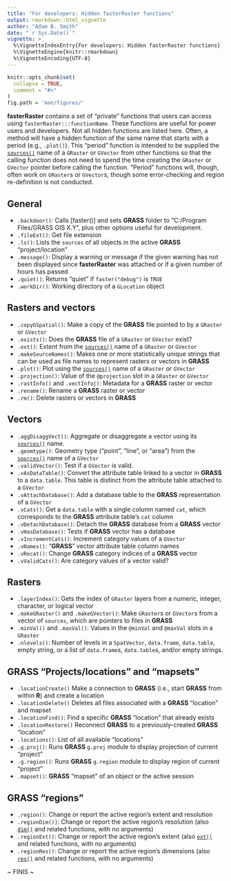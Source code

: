 ```yaml
---
title: "For developers: Hidden fasterRaster functions"
output: rmarkdown::html_vignette
author: "Adam B. Smith"
date: "`r Sys.Date()`"
vignette: >
  %\VignetteIndexEntry{For developers: Hidden fasterRaster functions}
  %\VignetteEngine{knitr::rmarkdown}
  %\VignetteEncoding{UTF-8}
---
```


```r
knitr::opts_chunk$set(
  collapse = TRUE,
  comment = "#>"
)
fig.path = 'man/figures/'
```

**fasterRaster** contains a set of "private" functions that users can access using `fasterRaster:::functionName`. These functions are useful for power users and developers. Not all hidden functions are listed here. Often, a method will have a hidden function of the same name that starts with a period (e.g., `.plot()`). This "period" function is intended to be supplied the [`sources()`](https://adamlilith.github.io/fasterRaster/reference/sources.html) name of a `GRaster` or `GVector` from other functions so that the calling function does not need to spend the time creating the `GRaster` or `GVector` pointer before calling the function. "Period" functions will, though, often work on `GRaster`s or `GVector`s, though some error-checking and region re-definition is not conducted.

## General
* `.backdoor()`: Calls [faster()] and sets **GRASS** folder to "C:/Program Files/GRASS GIS X.Y", plus other options useful for development.
* `.fileExt()`: Get file extension
* `.ls()`: Lists the `sources` of all objects in the active **GRASS** "project/location"
* `.message()`: Display a warning or message if the given warning has not been displayed since **fasterRaster** was attached or if a given number of hours has passed
* `.quiet()`: Returns "quiet" if `faster("debug")` is `TRUE`
* `.workDir()`: Working directory of a `GLocation` object

## Rasters and vectors
* `.copyGSpatial()`: Make a copy of the **GRASS** file pointed to by a `GRaster` or `GVector`
* `.exists()`: Does the **GRASS** file of a `GRaster` or `GVector` exist?
* `.ext()`: Extent from the [`sources()`](https://adamlilith.github.io/fasterRaster/reference/sources.html) name of a `GRaster` or `GVector`
* `.makeSourceNames()`: Makes one or more statistically unique strings that can be used as file names to represent rasters or vectors in **GRASS**
* `.plot()`: Plot using the [`sources()`](https://adamlilith.github.io/fasterRaster/reference/sources.html) name of a `GRaster` or `GVector`
* `.projection()`: Value of the `@projection` slot in a `GRaster` or `GVector`
* `.rastInfo()` and `.vectInfo()`: Metadata for a **GRASS** raster or vector
* `.rename()`: Rename a **GRASS** raster or vector
* `.rm()`: Delete rasters or vectors in **GRASS**

## Vectors
* `.aggDisaggVect()`: Aggregate or disaggregate a vector using its [`sources()`](https://adamlilith.github.io/fasterRaster/reference/sources.html) name.
* `.geomtype()`: Geometry type ("point", "line", or "area") from the [`sources()`](https://adamlilith.github.io/fasterRaster/reference/sources.html) name of a `GVector`
* `.validVector()`: Test if a `GVector` is valid.
* `.vAsDataTable()`: Convert the attribute table linked to a vector in **GRASS** to a `data.table`. This table is distinct from the attribute table attached to a `GVector`
* `.vAttachDatabase()`: Add a database table to the **GRASS** representation of a `GVector`
* `.vCats()`: Get a `data.table` with a single column named `cat`, which corresponds to the **GRASS** attribute table's `cat` column
* `.vDetachDatabase()`: Detach the **GRASS** database from a **GRASS** vector
* `.vHasDatabase()`: Tests if **GRASS** vector has a database
* `.vIncrementCats()`: Increment category values of a `GVector`
* `.vNames()`: "**GRASS**" vector attribute table column names
* `.vRecat()`: Change **GRASS** category indices of a **GRASS** vector
* `.vValidCats()`: Are category values of a vector valid?

## Rasters
* `.layerIndex()`: Gets the index of `GRaster` layers from a numeric, integer, character, or logical vector
* `.makeGRaster()` and `.makeGVector()`: Make `GRaster`s or `GVector`s from a vector of `sources`, which are pointers to files in **GRASS**
* `.minVal()` and `.maxVal()`: Values in the `@minVal` and `@maxVal` slots in a `GRaster`
* `.nlevels()`: Number of levels in a `SpatVector`, `data.frame`, `data.table`, empty string, or a list of `data.frame`s, `data.table`s, and/or empty strings.

## **GRASS** "Projects/locations" and "mapsets"
* `.locationCreate()` Make a connection to **GRASS** (i.e., start **GRASS** from within **R**) and create a location
* `.locationDelete()` Deletes all files associated with a **GRASS** "location" and mapset
* `.locationFind()`: Find a specific **GRASS** "location" that already exists
* `.locationRestore()` Reconnect **GRASS** to a previously-created **GRASS** "location"
* `.locations()`: List of all available "locations"
* `.g.proj()`: Runs **GRASS** `g.proj` module to display projection of current "project"
* `.g.region()`: Runs **GRASS** `g.region` module to display region of current "project"
* `.mapset()`: **GRASS** "mapset" of an object or the active session

## **GRASS** "regions"
* `.region()`: Change or report the active region's extent and resolution
* `.regionDim()]`: Change or report the active region's resolution (also [`dim()`](https://adamlilith.github.io/fasterRaster/reference/dim.html) and related functions, with no arguments)
* `.regionExt()`: Change or report the active region's extent (also [`ext()`](https://adamlilith.github.io/fasterRaster/reference/ext.html) and related functions, with no arguments)
* `.regionRes()`: Change or report the active region's dimensions (also [`res()`](https://adamlilith.github.io/fasterRaster/reference/res.html) and related functions, with no arguments)

~ FINIS ~
